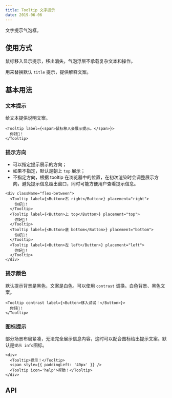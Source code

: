 ```yaml
---
title: Tooltip 文字提示
date: 2019-06-06
---
```

文字提示气泡框。

## 使用方式
鼠标移入显示提示，移出消失，气泡浮层不承载复杂文本和操作。

用来替换默认 `title` 提示，提供解释文案。

## 基本用法
### 文本提示
给文本提供说明文案。
```
<Tooltip label={<span>鼠标移入会展示提示。</span>}>
  你好👋！
</Tooltip>
```
### 提示方向
- 可以指定提示展示的方向；
- 如果不指定，默认是朝上 `top` 展示；
- 不指定方向，根据 tooltip 在浏览器中的位置，在初次渲染时会调整展示方向，避免提示信息超出窗口，同时可能方便用户查看提示信息。
```
<div className="flex-between">
  <Tooltip label={<Button>右 right</Button>} placement="right">
    你好👋！
  </Tooltip>
  <Tooltip label={<Button>上 top</Button>} placement="top">
    你好👋！
  </Tooltip>
  <Tooltip label={<Button>底 bottom</Button>} placement="bottom">
    你好👋！
  </Tooltip>
  <Tooltip label={<Button>左 left</Button>} placement="left">
    你好👋！
  </Tooltip>
</div>
```

### 提示颜色
默认提示背景是黑色，文案是白色。可以使用 `contrast` 调换。白色背景、黑色文案。
```
<Tooltip contrast label={<Button>移入试试！</Button>}>
  你好👋！
</Tooltip>
```
### 图标提示
部分场景布局紧凑，无法完全展示信息内容，这时可以配合图标给出提示文案。默认是`提示 info`图标。
```
<div>
  <Tooltip>提示！</Tooltip>
  <span style={{ paddingLeft: '40px' }} />
  <Tooltip icon='help'>帮助！</Tooltip>
</div>
```

## API